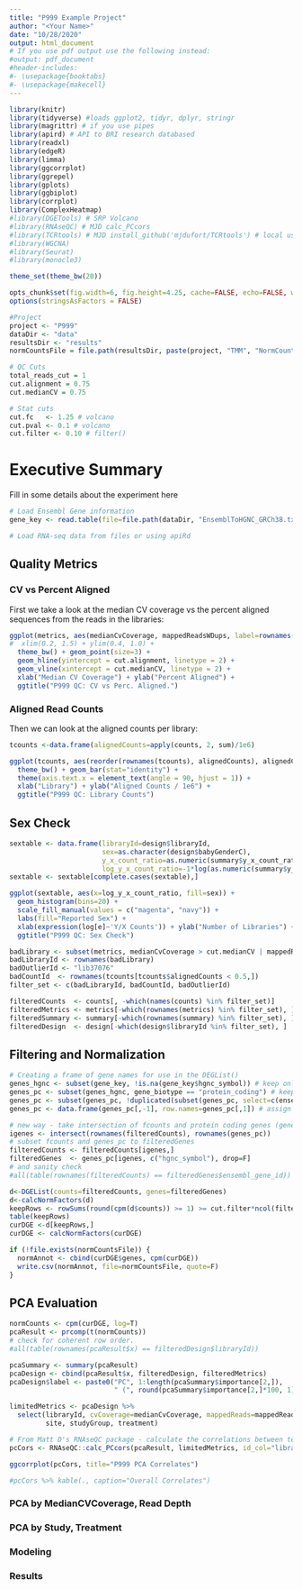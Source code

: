 ```yaml
---
title: "P999 Example Project"
author: "<Your Name>"
date: "10/28/2020"
output: html_document
# If you use pdf output use the following instead:
#output: pdf_document
#header-includes:
#- \usepackage{booktabs}
#- \usepackage{makecell}
---
```


```r
library(knitr)
library(tidyverse) #loads ggplot2, tidyr, dplyr, stringr
library(magrittr) # if you use pipes
library(apird) # API to BRI research databased
library(readxl)
library(edgeR)
library(limma)
library(ggcorrplot)
library(ggrepel)
library(gplots)
library(ggbiplot)
library(corrplot)
library(ComplexHeatmap)
#library(DGETools) # SRP Volcano
#library(RNAseQC) # MJD calc_PCcors
#library(TCRtools) # MJD install_github('mjdufort/TCRtools') # local use of plot_Circos to render into .Rmd
#library(WGCNA)
#library(Seurat)
#library(monocle3)

theme_set(theme_bw(20))

opts_chunk$set(fig.width=6, fig.height=4.25, cache=FALSE, echo=FALSE, warning=FALSE, message=FALSE)
options(stringsAsFactors = FALSE)
```

```r
#Project
project <- "P999"
dataDir <- "data"
resultsDir <- "results"
normCountsFile = file.path(resultsDir, paste(project, "TMM", "NormCounts.csv", sep="_"))

# QC Cuts
total_reads_cut = 1
cut.alignment = 0.75
cut.medianCV = 0.75

# Stat cuts
cut.fc   <- 1.25 # volcano
cut.pval <- 0.1 # volcano
cut.filter <- 0.10 # filter()
```


# Executive Summary

Fill in some details about the experiment here

```r
# Load Ensembl Gene information
gene_key <- read.table(file=file.path(dataDir, "EnsemblToHGNC_GRCh38.txt"), header=TRUE, sep="\t", na.strings="")

# Load RNA-seq data from files or using apiRd
```

## Quality Metrics

### CV vs Percent Aligned

First we take a look at the median CV coverage vs the percent aligned sequences from the reads in the libraries:

```r
ggplot(metrics, aes(medianCvCoverage, mappedReadsWDups, label=rownames(metrics))) + 
#  xlim(0.2, 1.5) + ylim(0.4, 1.0) +
  theme_bw() + geom_point(size=3) +
  geom_hline(yintercept = cut.alignment, linetype = 2) +
  geom_vline(xintercept = cut.medianCV, linetype = 2) +
  xlab("Median CV Coverage") + ylab("Percent Aligned") +
  ggtitle("P999 QC: CV vs Perc. Aligned.")
```
### Aligned Read Counts

Then we can look at the aligned counts per library:

```r
tcounts <-data.frame(alignedCounts=apply(counts, 2, sum)/1e6)

ggplot(tcounts, aes(reorder(rownames(tcounts), alignedCounts), alignedCounts)) +
  theme_bw() + geom_bar(stat="identity") +
  theme(axis.text.x = element_text(angle = 90, hjust = 1)) +
  xlab("Library") + ylab("Aligned Counts / 1e6") +
  ggtitle("P999 QC: Library Counts")
```

## Sex Check

```r
sextable <- data.frame(libraryId=design$libraryId,
                       sex=as.character(design$babyGenderC),
                       y_x_count_ratio=as.numeric(summary$y_x_count_ratio),
                       log_y_x_count_ratio=-1*log(as.numeric(summary$y_x_count_ratio)))
sextable <- sextable[complete.cases(sextable),]

ggplot(sextable, aes(x=log_y_x_count_ratio, fill=sex)) + 
  geom_histogram(bins=20) +
  scale_fill_manual(values = c("magenta", "navy")) +
  labs(fill="Reported Sex") +
  xlab(expression(log[e]~'Y/X Counts')) + ylab("Number of Libraries") +
  ggtitle("P999 QC: Sex Check")
```

```r

badLibrary <- subset(metrics, medianCvCoverage > cut.medianCV | mappedReadsWDups < cut.alignment)
badLibraryId <- rownames(badLibrary)
badOutlierId <- "lib37076"
badCountId  <- rownames(tcounts[tcounts$alignedCounts < 0.5,])
filter_set <- c(badLibraryId, badCountId, badOutlierId)

filteredCounts  <- counts[, -which(names(counts) %in% filter_set)]
filteredMetrics <- metrics[-which(rownames(metrics) %in% filter_set), ]
filteredSummary <- summary[-which(rownames(summary) %in% filter_set), ]
filteredDesign  <- design[-which(design$libraryId %in% filter_set), ]

```

## Filtering and Normalization

```r
# Creating a frame of gene names for use in the DEGList()
genes_hgnc <- subset(gene_key, !is.na(gene_key$hgnc_symbol)) # keep only Ensembl IDs with valid hgnc symbols.
genes_pc <- subset(genes_hgnc, gene_biotype == "protein_coding") # keep only protein coding genes
genes_pc <- subset(genes_pc, !duplicated(subset(genes_pc, select=c(ensembl_gene_id)))) # make unique, there are two duplicated protein coding genes.
genes_pc <- data.frame(genes_pc[,-1], row.names=genes_pc[,1]) # assign row name to first col; remove first col

# new way - take intersection of fcounts and protein coding genes (gene list rowname must be ensembl_gene_id)
igenes <- intersect(rownames(filteredCounts), rownames(genes_pc))
# subset fcounts and genes_pc to filteredGenes
filteredCounts <- filteredCounts[igenes,]
filteredGenes  <- genes_pc[igenes, c("hgnc_symbol"), drop=F]
# and sanity check
#all(table(rownames(filteredCounts) == filteredGenes$ensembl_gene_id))

d<-DGEList(counts=filteredCounts, genes=filteredGenes)
d<-calcNormFactors(d)
keepRows <- rowSums(round(cpm(d$counts)) >= 1) >= cut.filter*ncol(filteredCounts)
table(keepRows)
curDGE <-d[keepRows,]
curDGE <- calcNormFactors(curDGE)

if (!file.exists(normCountsFile)) {
  normAnnot <- cbind(curDGE$genes, cpm(curDGE))
  write.csv(normAnnot, file=normCountsFile, quote=F)
}

```
## PCA Evaluation

```r
normCounts <- cpm(curDGE, log=T)
pcaResult <- prcomp(t(normCounts))
# check for coherent row order.
#all(table(rownames(pcaResult$x) == filteredDesign$libraryId))

pcaSummary <- summary(pcaResult)
pcaDesign <- cbind(pcaResult$x, filteredDesign, filteredMetrics)
pcaDesign$label <- paste0("PC", 1:length(pcaSummary$importance[2,]),
                          " (", round(pcaSummary$importance[2,]*100, 1), "%)")

limitedMetrics <- pcaDesign %>%
  select(libraryId, cvCoverage=medianCvCoverage, mappedReads=mappedReadsWDups, totalReads=fastqTotalReads,
         site, studyGroup, treatment)

# From Matt D's RNAseQC package - calculate the correlations between technical and clinical variables and PCs
pcCors <- RNAseQC::calc_PCcors(pcaResult, limitedMetrics, id_col="libraryId")

ggcorrplot(pcCors, title="P999 PCA Correlates")

#pcCors %>% kable(., caption="Overall Correlates")

```


### PCA by MedianCVCoverage, Read Depth

### PCA by Study, Treatment

### Modeling

### Results



